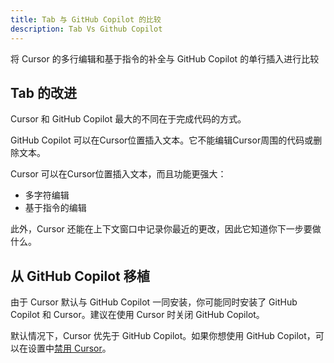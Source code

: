 ```yaml
---
title: Tab 与 GitHub Copilot 的比较
description: Tab Vs Github Copilot
---
```


 
将 Cursor 的多行编辑和基于指令的补全与 GitHub Copilot 的单行插入进行比较

## Tab 的改进

Cursor 和 GitHub Copilot 最大的不同在于完成代码的方式。

GitHub Copilot 可以在Cursor位置插入文本。它不能编辑Cursor周围的代码或删除文本。

Cursor 可以在Cursor位置插入文本，而且功能更强大：

- 多字符编辑
- 基于指令的编辑

此外，Cursor 还能在上下文窗口中记录你最近的更改，因此它知道你下一步要做什么。

## 从 GitHub Copilot 移植

由于 Cursor 默认与 GitHub Copilot 一同安装，你可能同时安装了 GitHub Copilot 和 Cursor。建议在使用 Cursor 时关闭 GitHub Copilot。

默认情况下，Cursor 优先于 GitHub Copilot。如果你想使用 GitHub Copilot，可以在设置中[禁用 Cursor](https://docs.cursor.com/tab/overview#copilot-settings)。